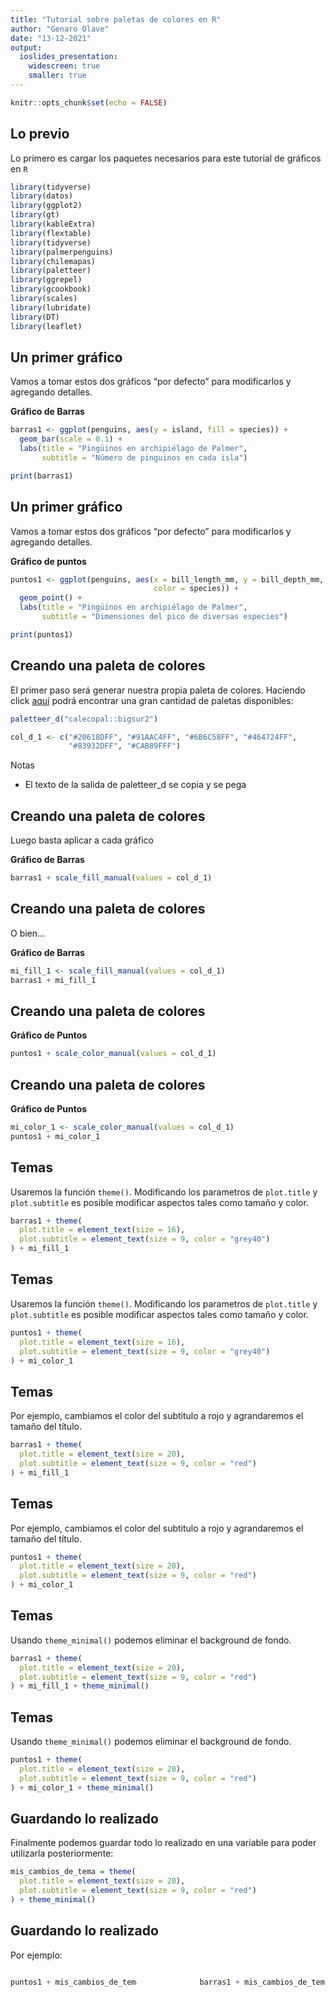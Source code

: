 ```yaml
---
title: "Tutorial sobre paletas de colores en R"
author: "Genaro Olave"
date: "13-12-2021"
output:
  ioslides_presentation:
    widescreen: true
    smaller: true
---
```


```r
knitr::opts_chunk$set(echo = FALSE)
```

## Lo previo

Lo primero es cargar los paquetes necesarios para este tutorial de gráficos en `R`

```r
library(tidyverse)
library(datos)
library(ggplot2)
library(gt)
library(kableExtra)
library(flextable)
library(tidyverse)
library(palmerpenguins)
library(chilemapas)
library(paletteer)
library(ggrepel)
library(gcookbook)
library(scales)
library(lubridate)
library(DT)
library(leaflet)
```

## Un primer gráfico

Vamos a tomar estos dos gráficos "por defecto" para modificarlos y agregando detalles.

**Gráfico de Barras**

```r
barras1 <- ggplot(penguins, aes(y = island, fill = species)) +
  geom_bar(scale = 0.1) + 
  labs(title = "Pingüinos en archipiélago de Palmer",
       subtitle = "Número de pinguinos en cada isla")

print(barras1)
```

## Un primer gráfico

Vamos a tomar estos dos gráficos "por defecto" para modificarlos y agregando detalles.

**Gráfico de puntos**

```r
puntos1 <- ggplot(penguins, aes(x = bill_length_mm, y = bill_depth_mm,
                                color = species)) + 
  geom_point() + 
  labs(title = "Pingüinos en archipiélago de Palmer",
       subtitle = "Dimensiones del pico de diversas especies")

print(puntos1)
```

## Creando una paleta de colores {data-background=colores.jpg data-background-size="75% 75%"}

El primer paso será generar nuestra propia paleta de colores. Haciendo click [aquí](https://emilhvitfeldt.github.io/r-color-palettes/discrete.html) podrá encontrar una gran cantidad de paletas disponibles:

```r
paletteer_d("calecopal::bigsur2")

col_d_1 <- c("#20618DFF", "#91AAC4FF", "#6B6C58FF", "#464724FF", 
             "#83932DFF", "#CAB89FFF")

```

<div class="notes">
Notas

- El texto de la salida de paletteer_d se copia y se pega

</div>

## Creando una paleta de colores

Luego basta aplicar a cada gráfico

**Gráfico de Barras**

```r
barras1 + scale_fill_manual(values = col_d_1)
```

## Creando una paleta de colores

O bien...

**Gráfico de Barras**

```r
mi_fill_1 <- scale_fill_manual(values = col_d_1)
barras1 + mi_fill_1
```


## Creando una paleta de colores

**Gráfico de Puntos**

```r
puntos1 + scale_color_manual(values = col_d_1)
```

## Creando una paleta de colores

**Gráfico de Puntos**

```r
mi_color_1 <- scale_color_manual(values = col_d_1)
puntos1 + mi_color_1
```

## Temas

Usaremos la función `theme()`. Modificando los parametros de `plot.title` y `plot.subtitle` es posible modificar aspectos tales como tamaño y color.

```r
barras1 + theme(
  plot.title = element_text(size = 16),
  plot.subtitle = element_text(size = 9, color = "grey40")
) + mi_fill_1
```

## Temas

Usaremos la función `theme()`. Modificando los parametros de `plot.title` y `plot.subtitle` es posible modificar aspectos tales como tamaño y color.

```r
puntos1 + theme(
  plot.title = element_text(size = 16),
  plot.subtitle = element_text(size = 9, color = "grey40")
) + mi_color_1
```

## Temas

Por ejemplo, cambiamos el color del subtitulo a <span class="red"> rojo </span> y agrandaremos el tamaño del título.

```r
barras1 + theme(
  plot.title = element_text(size = 20),
  plot.subtitle = element_text(size = 9, color = "red")
) + mi_fill_1
```

## Temas

Por ejemplo, cambiamos el color del subtitulo a <span class="red"> rojo </span> y agrandaremos el tamaño del título.

```r
puntos1 + theme(
  plot.title = element_text(size = 20),
  plot.subtitle = element_text(size = 9, color = "red")
) + mi_color_1
```

## Temas

Usando `theme_minimal()` podemos eliminar el background de fondo.

```r
barras1 + theme(
  plot.title = element_text(size = 20),
  plot.subtitle = element_text(size = 9, color = "red")
) + mi_fill_1 + theme_minimal()
```

## Temas

Usando `theme_minimal()` podemos eliminar el background de fondo.

```r
puntos1 + theme(
  plot.title = element_text(size = 20),
  plot.subtitle = element_text(size = 9, color = "red")
) + mi_color_1 + theme_minimal()
```

## Guardando lo realizado

Finalmente podemos guardar todo lo realizado en una variable para poder utilizarla posteriormente:

```r
mis_cambios_de_tema = theme(
  plot.title = element_text(size = 20),
  plot.subtitle = element_text(size = 9, color = "red")
) + theme_minimal()
```

## Guardando lo realizado

Por ejemplo:

<div style="float: left; width: 40%;">
```r
puntos1 + mis_cambios_de_tema + mi_color_1
```
</div>

<div style="float: right; width: 40%;">
```r
barras1 + mis_cambios_de_tema + mi_fill_1
```
</div>

